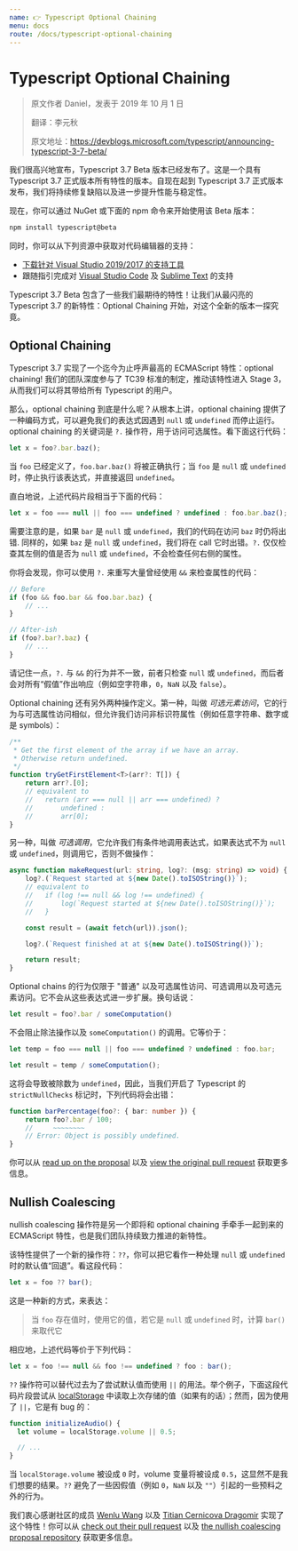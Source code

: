 ```yaml
---
name: 👉 Typescript Optional Chaining
menu: docs
route: /docs/typescript-optional-chaining
---
```


# Typescript Optional Chaining

> 原文作者 Daniel，发表于 2019 年 10 月 1 日
>
> 翻译：李元秋
>
> 原文地址：https://devblogs.microsoft.com/typescript/announcing-typescript-3-7-beta/

我们很高兴地宣布，Typescript 3.7 Beta 版本已经发布了。这是一个具有 Typescript 3.7 正式版本所有特性的版本。自现在起到 Typescript 3.7 正式版本发布，我们将持续修复缺陷以及进一步提升性能与稳定性。

现在，你可以通过 NuGet 或下面的 npm 命令来开始使用该 Beta 版本：

```bash
npm install typescript@beta
```

同时，你可以从下列资源中获取对代码编辑器的支持：

- [下载针对 Visual Studio 2019/2017 的支持工具](https://marketplace.visualstudio.com/items?itemName=TypeScriptTeam.typescript-37beta)
- 跟随指引完成对 [Visual Studio Code](https://code.visualstudio.com/Docs/languages/typescript#_using-newer-typescript-versions) 及 [Sublime Text](https://github.com/Microsoft/TypeScript-Sublime-Plugin/#note-using-different-versions-of-typescript) 的支持

Typescript 3.7 Beta 包含了一些我们最期待的特性！让我们从最闪亮的 Typescript 3.7 的新特性：Optional Chaining 开始，对这个全新的版本一探究竟。

## Optional Chaining

Typescript 3.7 实现了一个迄今为止呼声最高的 ECMAScript 特性：optional chaining! 我们的团队深度参与了 TC39 标准的制定，推动该特性进入 Stage 3，从而我们可以将其带给所有 Typescript 的用户。

那么，optional chaining 到底是什么呢？从根本上讲，optional chaining 提供了一种编码方式，可以避免我们的表达式因遇到 `null` 或 `undefined` 而停止运行。optional chaining 的关键词是 `?.` 操作符，用于访问可选属性。看下面这行代码：

```typescript
let x = foo?.bar.baz();
```

当 `foo` 已经定义了，`foo.bar.baz()` 将被正确执行；当 `foo` 是 `null` 或 `undefined` 时，停止执行该表达式，并直接返回 `undefined`。

直白地说，上述代码片段相当于下面的代码：

```typescript
let x = foo === null || foo === undefined ? undefined : foo.bar.baz();
```

需要注意的是，如果 `bar` 是 `null` 或 `undefined`，我们的代码在访问 `baz` 时仍将出错. 同样的，如果 `baz` 是 `null` 或 `undefined`，我们将在 call 它时出错。`?.` 仅仅检查其左侧的值是否为 `null` 或 `undefined`，不会检查任何右侧的属性。

你将会发现，你可以使用 `?.` 来重写大量曾经使用 `&&` 来检查属性的代码：

```typescript
// Before
if (foo && foo.bar && foo.bar.baz) {
    // ...
}

// After-ish
if (foo?.bar?.baz) {
    // ...
}
```

请记住一点，`?.` 与 `&&` 的行为并不一致，前者只检查 `null` 或 `undefined`，而后者会对所有“假值”作出响应（例如空字符串，`0`，`NaN` 以及 `false`）。

Optional chaining 还有另外两种操作定义。第一种，叫做 _可选元素访问_，它的行为与可选属性访问相似，但允许我们访问非标识符属性（例如任意字符串、数字或是 symbols）：

```typescript
/**
 * Get the first element of the array if we have an array.
 * Otherwise return undefined.
 */
function tryGetFirstElement<T>(arr?: T[]) {
    return arr?.[0];
    // equivalent to
    //   return (arr === null || arr === undefined) ?
    //       undefined :
    //       arr[0];
}
```

另一种，叫做 _可选调用_，它允许我们有条件地调用表达式，如果表达式不为 `null` 或 `undefined`，则调用它，否则不做操作：

```typescript
async function makeRequest(url: string, log?: (msg: string) => void) {
    log?.(`Request started at ${new Date().toISOString()}`);
    // equivalent to
    //   if (log !== null && log !== undefined) {
    //       log(`Request started at ${new Date().toISOString()}`);
    //   }

    const result = (await fetch(url)).json();

    log?.(`Request finished at at ${new Date().toISOString()}`);

    return result;
}
```

Optional chains 的行为仅限于 "普通" 以及可选属性访问、可选调用以及可选元素访问。它不会从这些表达式进一步扩展。换句话说：

```typescript
let result = foo?.bar / someComputation()
```

不会阻止除法操作以及 `someComputation()` 的调用。它等价于：

```typescript
let temp = foo === null || foo === undefined ? undefined : foo.bar;

let result = temp / someComputation();
```

这将会导致被除数为 `undefined`，因此，当我们开启了 Typescript 的 `strictNullChecks` 标记时，下列代码将会出错：

```typescript
function barPercentage(foo?: { bar: number }) {
    return foo?.bar / 100;
    //     ~~~~~~~~
    // Error: Object is possibly undefined.
}
```

你可以从 [read up on the proposal](https://github.com/tc39/proposal-optional-chaining/) 以及 [view the original pull request](https://github.com/microsoft/TypeScript/pull/33294) 获取更多信息。

## Nullish Coalescing

nullish coalescing 操作符是另一个即将和 optional chaining 手牵手一起到来的 ECMAScript 特性，也是我们团队持续致力推进的新特性。

该特性提供了一个新的操作符：`??`，你可以把它看作一种处理 `null` 或 `undefined` 时的默认值“回退”。看这段代码：

```typescript
let x = foo ?? bar();
```

这是一种新的方式，来表达：

> 当 `foo` 存在值时，使用它的值，若它是 `null` 或 `undefined` 时，计算 `bar()` 来取代它

相应地，上述代码等价于下列代码：

```typescript
let x = foo !== null && foo !== undefined ? foo : bar();
```

`??` 操作符可以替代过去为了尝试默认值而使用 `||` 的用法。举个例子，下面这段代码片段尝试从 [localStorage](https://developer.mozilla.org/en-US/docs/Web/API/Window/localStorage) 中读取上次存储的值（如果有的话）；然而，因为使用了 `||`，它是有 bug 的：

```typescript
function initializeAudio() {
  let volume = localStorage.volume || 0.5;

  // ...
}
```

当 `localStorage.volume` 被设成 `0` 时，volume 变量将被设成 `0.5`，这显然不是我们想要的结果。`??` 避免了一些因假值（例如 `0`，`NaN` 以及 `""`）引起的一些预料之外的行为。

我们衷心感谢社区的成员 [Wenlu Wang](https://github.com/Kingwl) 以及 [Titian Cernicova Dragomir](https://github.com/dragomirtitian) 实现了这个特性！你可以从 [check out their pull request](https://github.com/microsoft/TypeScript/pull/32883) 以及 [the nullish coalescing proposal repository](https://github.com/tc39/proposal-nullish-coalescing/) 获取更多信息。
